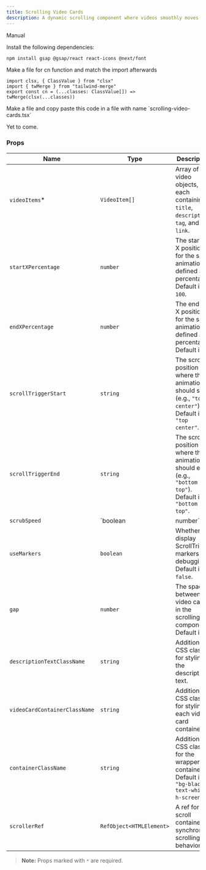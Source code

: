 ```yaml
---
title: Scrolling Video Cards
description: A dynamic scrolling component where videos smoothly moves horizontally, scaling up as they enter and scaling down as they enter and exit the viewport. This interactive effect creates an engaging, fluid visual experience, allowing users to view content in a responsive and immersive manner as they scroll.
---
```


<ComponentPreview
  name="scrolling-video-cards-demo"
  className="[&_.preview>[data-orientation=vertical]]:sm:max-w-[70%]"
/>

<Tabs defaultValue="manual">

<TabsList>
  <TabsTrigger value="manual">Manual</TabsTrigger>
</TabsList>

<TabsContent value="manual">

<Steps>

<Step>Install the following dependencies:</Step>

```bash
npm install gsap @gsap/react react-icons @next/font
```
<Step>Make a file for cn function and match the import afterwards</Step>

```tsx
import clsx, { ClassValue } from "clsx"
import { twMerge } from "tailwind-merge"
export const cn = (...classes: ClassValue[]) => twMerge(clsx(...classes))
```
<Step>
  Make a file and copy paste this code in a file with name `scrolling-video-cards.tsx`
</Step>

<ComponentSource name="scrolling-video-cards" />

</Steps>

</TabsContent>

<TabsContent value="cli">

<Steps>

<Step>Yet to come.</Step>

</Steps>

</TabsContent>

</Tabs>

### Props

| Name                        | Type                         | Description                                                                                                               |
| --------------------------- | ---------------------------- | ------------------------------------------------------------------------------------------------------------------------- |
| `videoItems`*               | `VideoItem[]`                | Array of video objects, each containing `title`, `description`, `tag`, and `link`.                                         |
| `startXPercentage`          | `number`                     | The starting X position for the scroll animation, defined as a percentage. Default is `100`.                               |
| `endXPercentage`            | `number`                     | The ending X position for the scroll animation, defined as a percentage. Default is `0`.                                  |
| `scrollTriggerStart`        | `string`                     | The scroll position where the animation should start (e.g., `"top center"`). Default is `"top center"`.                    |
| `scrollTriggerEnd`          | `string`                     | The scroll position where the animation should end (e.g., `"bottom top"`). Default is `"bottom top"`.                      |
| `scrubSpeed`                | `boolean | number`            | Speed of the scroll-triggered animation. `true` for default, or set a custom speed. Default is `true`.                     |
| `useMarkers`                | `boolean`                    | Whether to display ScrollTrigger markers for debugging. Default is `false`.                                               |
| `gap`                       | `number`                     | The space between the video cards in the scrolling component. Default is `20`.                                            |
| `descriptionTextClassName`  | `string`                     | Additional CSS classes for styling the description text.                                                                   |
| `videoCardContainerClassName` | `string`                   | Additional CSS classes for styling each video card container.                                                              |
| `containerClassName`        | `string`                     | Additional CSS classes for the wrapper container. Default is `"bg-black text-white h-screen"`.                            |
| `scrollerRef`               | `RefObject<HTMLElement>`     | A ref for the scroll container to synchronize scrolling behavior.                                                          |

> **Note:** Props marked with `*` are required.
